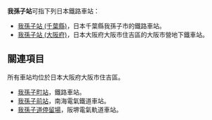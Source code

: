 {{NoteTA
|T=zh-hans:我孙子站;zh-hk:我孫子站;zh-tw:我孫子車站;
|1=zh-hans:我孙子站;zh-hk:我孫子站;zh-tw:我孫子車站;
}}
'''我孫子站'''可指下列日本鐵路車站：
* [[我孫子站_(千葉縣)|我孫子站 (千葉縣)]]，日本千葉縣我孫子市的鐵路車站。
* [[我孫子站_(大阪府)|我孫子站 (大阪府)]]，日本大阪府大阪市住吉區的大阪市營地下鐵車站。
== 關連項目 ==
所有車站均位於日本大阪府大阪市住吉區。
* [[我孫子町站|我孫子町站]]，鐵路車站。
* [[我孫子前站|我孫子前站]]，南海電氣鐵道車站。
* [[我孫子道停留場|我孫子道停留場]]，阪堺電氣軌道車站。

{{disambig|Cat=四字车站名消歧义}}
{{DEFAULTSORT:Abiko}}